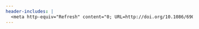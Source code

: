 ```yaml
---
header-includes: |
  <meta http-equiv="Refresh" content="0; URL=http://doi.org/10.1086/690971">
---
```

